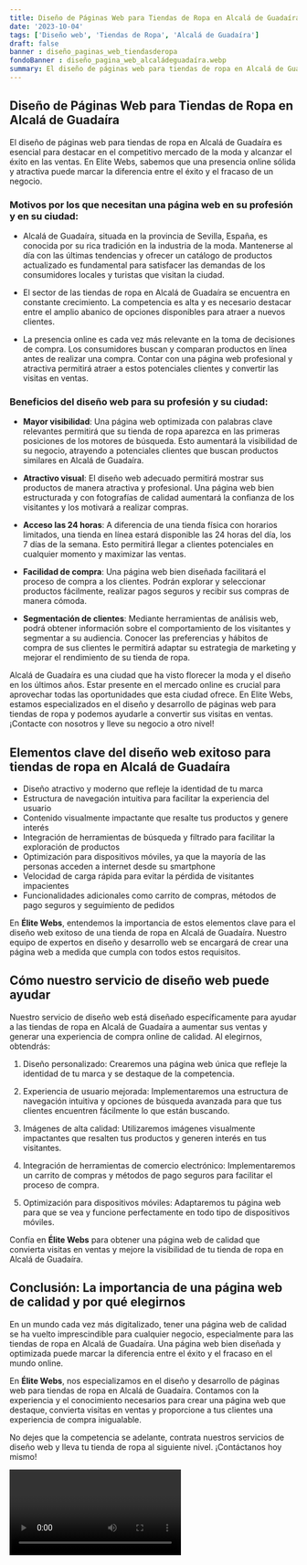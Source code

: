 ```yaml
---
title: Diseño de Páginas Web para Tiendas de Ropa en Alcalá de Guadaíra
date: '2023-10-04'
tags: ['Diseño web', 'Tiendas de Ropa', 'Alcalá de Guadaíra']
draft: false
banner : diseño_paginas_web_tiendasderopa
fondoBanner : diseño_pagina_web_alcaládeguadaíra.webp
summary: El diseño de páginas web para tiendas de ropa en Alcalá de Guadaíra es esencial para destacar en el competitivo mercado de la moda y alcanzar el éxito en las ventas. En Elite Webs, sabemos que una presencia online sólida y atractiva puede marcar la diferencia entre el éxito y el fracaso de un negocio.
---
```


## Diseño de Páginas Web para Tiendas de Ropa en Alcalá de Guadaíra

El diseño de páginas web para tiendas de ropa en Alcalá de Guadaíra es esencial para destacar en el competitivo mercado de la moda y alcanzar el éxito en las ventas. En Elite Webs, sabemos que una presencia online sólida y atractiva puede marcar la diferencia entre el éxito y el fracaso de un negocio.

### Motivos por los que necesitan una página web en su profesión y en su ciudad:

- Alcalá de Guadaíra, situada en la provincia de Sevilla, España, es conocida por su rica tradición en la industria de la moda. Mantenerse al día con las últimas tendencias y ofrecer un catálogo de productos actualizado es fundamental para satisfacer las demandas de los consumidores locales y turistas que visitan la ciudad.

- El sector de las tiendas de ropa en Alcalá de Guadaíra se encuentra en constante crecimiento. La competencia es alta y es necesario destacar entre el amplio abanico de opciones disponibles para atraer a nuevos clientes.

- La presencia online es cada vez más relevante en la toma de decisiones de compra. Los consumidores buscan y comparan productos en línea antes de realizar una compra. Contar con una página web profesional y atractiva permitirá atraer a estos potenciales clientes y convertir las visitas en ventas.

### Beneficios del diseño web para su profesión y su ciudad:

- **Mayor visibilidad**: Una página web optimizada con palabras clave relevantes permitirá que su tienda de ropa aparezca en las primeras posiciones de los motores de búsqueda. Esto aumentará la visibilidad de su negocio, atrayendo a potenciales clientes que buscan productos similares en Alcalá de Guadaíra.

- **Atractivo visual**: El diseño web adecuado permitirá mostrar sus productos de manera atractiva y profesional. Una página web bien estructurada y con fotografías de calidad aumentará la confianza de los visitantes y los motivará a realizar compras.

- **Acceso las 24 horas**: A diferencia de una tienda física con horarios limitados, una tienda en línea estará disponible las 24 horas del día, los 7 días de la semana. Esto permitirá llegar a clientes potenciales en cualquier momento y maximizar las ventas.

- **Facilidad de compra**: Una página web bien diseñada facilitará el proceso de compra a los clientes. Podrán explorar y seleccionar productos fácilmente, realizar pagos seguros y recibir sus compras de manera cómoda.

- **Segmentación de clientes**: Mediante herramientas de análisis web, podrá obtener información sobre el comportamiento de los visitantes y segmentar a su audiencia. Conocer las preferencias y hábitos de compra de sus clientes le permitirá adaptar su estrategia de marketing y mejorar el rendimiento de su tienda de ropa.

Alcalá de Guadaíra es una ciudad que ha visto florecer la moda y el diseño en los últimos años. Estar presente en el mercado online es crucial para aprovechar todas las oportunidades que esta ciudad ofrece. En Elite Webs, estamos especializados en el diseño y desarrollo de páginas web para tiendas de ropa y podemos ayudarle a convertir sus visitas en ventas. ¡Contacte con nosotros y lleve su negocio a otro nivel!

<GifSeo />

<Cta />

## Elementos clave del diseño web exitoso para tiendas de ropa en Alcalá de Guadaíra

- Diseño atractivo y moderno que refleje la identidad de tu marca
- Estructura de navegación intuitiva para facilitar la experiencia del usuario
- Contenido visualmente impactante que resalte tus productos y genere interés
- Integración de herramientas de búsqueda y filtrado para facilitar la exploración de productos
- Optimización para dispositivos móviles, ya que la mayoría de las personas acceden a internet desde su smartphone
- Velocidad de carga rápida para evitar la pérdida de visitantes impacientes
- Funcionalidades adicionales como carrito de compras, métodos de pago seguros y seguimiento de pedidos

En **Élite Webs**, entendemos la importancia de estos elementos clave para el diseño web exitoso de una tienda de ropa en Alcalá de Guadaíra. Nuestro equipo de expertos en diseño y desarrollo web se encargará de crear una página web a medida que cumpla con todos estos requisitos.

## Cómo nuestro servicio de diseño web puede ayudar

Nuestro servicio de diseño web está diseñado específicamente para ayudar a las tiendas de ropa en Alcalá de Guadaíra a aumentar sus ventas y generar una experiencia de compra online de calidad. Al elegirnos, obtendrás:

1. Diseño personalizado: Crearemos una página web única que refleje la identidad de tu marca y se destaque de la competencia.

2. Experiencia de usuario mejorada: Implementaremos una estructura de navegación intuitiva y opciones de búsqueda avanzada para que tus clientes encuentren fácilmente lo que están buscando.

3. Imágenes de alta calidad: Utilizaremos imágenes visualmente impactantes que resalten tus productos y generen interés en tus visitantes.

4. Integración de herramientas de comercio electrónico: Implementaremos un carrito de compras y métodos de pago seguros para facilitar el proceso de compra.

5. Optimización para dispositivos móviles: Adaptaremos tu página web para que se vea y funcione perfectamente en todo tipo de dispositivos móviles.

Confía en **Élite Webs** para obtener una página web de calidad que convierta visitas en ventas y mejore la visibilidad de tu tienda de ropa en Alcalá de Guadaíra.

## Conclusión: La importancia de una página web de calidad y por qué elegirnos

En un mundo cada vez más digitalizado, tener una página web de calidad se ha vuelto imprescindible para cualquier negocio, especialmente para las tiendas de ropa en Alcalá de Guadaíra. Una página web bien diseñada y optimizada puede marcar la diferencia entre el éxito y el fracaso en el mundo online.

En **Élite Webs**, nos especializamos en el diseño y desarrollo de páginas web para tiendas de ropa en Alcalá de Guadaíra. Contamos con la experiencia y el conocimiento necesarios para crear una página web que destaque, convierta visitas en ventas y proporcione a tus clientes una experiencia de compra inigualable.

No dejes que la competencia se adelante, contrata nuestros servicios de diseño web y lleva tu tienda de ropa al siguiente nivel. ¡Contáctanos hoy mismo!

<Video />

<CtaBot job='Tiendas de Ropa' city='Alcalá de Guadaíra'/>

<Gmaps query='Alcalá de Guadaíra+españa+maps' />